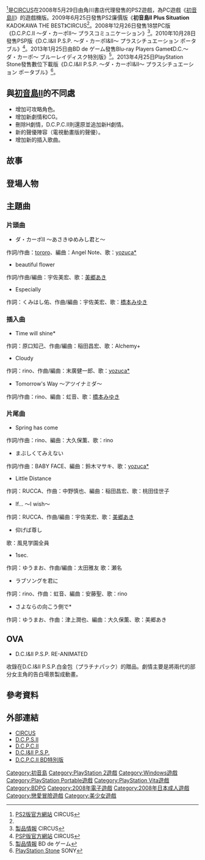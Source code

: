 {{Infobox animanga/Headerofja
|title= 初音島II Plus Situation
|image= 
|size= 
|caption= 
|japanese= D.C.II P.S. 〜ダ・カーポII〜 プラスシチュエーション
|english= Da CapoII: Plus Situation
|kana= 
|romaji= 
|genre= [[戀愛|戀愛]]
}}
{{Infobox animanga/Game
|標題=D.C.II P.S. (PS2)<br>D.C.II P.C. (PC)<br>D.C.I&II P.S.P. (PSP/PSV)<br>D.C.II ブルーレイディスク特別版 (BDPG)
|類型=[[戀愛冒險|戀愛冒險]]
|使用平台=[[PlayStation_2|PlayStation 2]]<br>Windows 2000/XP/Vista<br>[[PlayStation_Portable|PlayStation Portable]]<br>BD播放機<br>[[PlayStation_Vita|PlayStation Vita]]
|遊戲引擎=
|開發團隊=[[CIRCUS_(遊戲品牌)|CIRCUS]]
|代理商=CIRCUS (PC)<br>角川書店 (PS2/PSP/PSV)<br>BD de ゲーム (BDPG)
|製作人=
|監製=
|腳本=
|人物設定=
|音樂=
|遊戲人數=1
|發售日=2008年5月29日 (PS2)<br>2008年12月26日(PC)<br>2009年6月25日 (PS2廉價版)<br>2010年10月28日 (PSP)<br>2013年1月25日 (BDPG)<br>2013年4月25日 (PSP/PSV DL)
|對象年齡=[[CERO|CERO]] C (PS2/PSP/PSV)<br>18禁 (PC)<br>全年齡 (BDPG)
|結局數=
}}
{{Infobox animanga/OVA
|ONA= 
|標題= D.C.I&II P.S.P. RE-ANIMATED
|原案= 
|原作= CIRCUS
|總導演= 
|導演= 後信治
|系列構成= 
|劇本= 
|人物原案= 
|人物設定= 高品有桂、島沢ノリコ
|機械設定= 
|音樂= 猫野こめっと
|音樂製作= 
|動畫製作= [[ZEXCS|ZEXCS]]
|製作= D.C.I&II P.S.P.製作委員会
|書籍= 
|出版商= 
|代理發行= 
|其他代理發行=
|網路= 
|發售日= 
|開始= 
|結束= 
|話數= 1
|其他= D.C.I&II P.S.P. 白金包的贈品
|版權= 
}}
{{Infobox animanga/Novel
|輕小說= 
|標題= D.C.II P.C.
|原作= CIRCUS
|作者= 沖田和彦
|插圖= 
|出版社= PARADIGM
|其他出版社= 
|連載雜誌= 
|label= PARADIGM NOVELS
|網路= 
|發售日= 2009年4月29日－2010年2月25日
|開始= 
|結束= 
|冊數= 6
|話數= 
|其他= 18禁成人小說
|版權=
}}
{{Infobox animanga/Footerofja}} 
{{vgname|初音島II Plus Situation|ja=D.C.II P.S. 〜ダ・カーポII〜 プラスシチュエーション}}<ref name="PS2版官方網站">[http://circus.nandemo.gr.jp/common/dc2ps/product/index.html PS2版官方網站] {{Wayback|url=http://circus.nandemo.gr.jp/common/dc2ps/product/index.html |date=20150504124213 }}CIRCUS{{ja}}</ref>是[[CIRCUS_(遊戲品牌)|CIRCUS]]在2008年5月29日由角川書店代理發售的PS2遊戲，為PC遊戲《[[初音島II|初音島II]]》的遊戲機版。2009年6月25日發售PS2廉價版《'''初音島II Plus Situation''' KADOKAWA THE BEST》CIRCUS{{ja}}<ref name="PS2版官方網站"/>。2008年12月26日發售18禁PC版《D.C.P.C.II 〜ダ・カーポII〜 プラスコミュニケーション》<ref>[http://circus-co.jp/product/dc2pc/product/index.html  製品情報] {{Wayback|url=http://circus-co.jp/product/dc2pc/product/index.html |date=20140720051816 }}CIRCUS{{ja}}</ref>。2010年10月28日發售PSP版《D.C.I&II P.S.P. 〜ダ・カーポI&II〜 プラスシチュエーション ポータブル》<ref>[http://circus-co.jp/product/dc12-p/product.html PSP版官方網站] {{Wayback|url=http://circus-co.jp/product/dc12-p/product.html |date=20150603004524 }}CIRCUS{{ja}}</ref>。2013年1月25日由BD de ゲーム發售Blu-ray Players Game《D.C.～ダ・カーポ～ ブルーレイディスク特別版》<ref>[http://www.hublots.net/dcbd/dc2.html 製品情報] {{Wayback|url=http://www.hublots.net/dcbd/dc2.html |date=20150402170639 }}BD de ゲーム{{ja}}</ref>。2013年4月25日PlayStation Stone發售數位下載版《D.C.I&II P.S.P. 〜ダ・カーポI&II〜 プラスシチュエーション ポータブル》<ref>[https://store.playstation.com/#!/ja-jp/%e3%82%b2%e3%83%bc%e3%83%a0/dc%e2%85%b0%ef%bc%86%e2%85%b1-psp-%ef%bd%9e%e3%83%80%e3%83%bb%e3%82%ab%e3%83%bc%e3%83%9d%e2%85%b0%ef%bc%86%e2%85%b1%ef%bd%9e-%e3%83%97%e3%83%a9%e3%82%b9%e3%82%b7%e3%83%81%e3%83%a5%e3%82%a8%e3%83%bc%e3%82%b7%e3%83%a7%e3%83%b3%e3%83%9d%e3%83%bc%e3%82%bf%e3%83%96%e3%83%ab/cid=JP0117-NPJH50731_00-0000000000000SET PlayStation Stone] {{Wayback|url=https://store.playstation.com/#!/ja-jp/%e3%82%b2%e3%83%bc%e3%83%a0/dc%e2%85%b0%ef%bc%86%e2%85%b1-psp-%ef%bd%9e%e3%83%80%e3%83%bb%e3%82%ab%e3%83%bc%e3%83%9d%e2%85%b0%ef%bc%86%e2%85%b1%ef%bd%9e-%e3%83%97%e3%83%a9%e3%82%b9%e3%82%b7%e3%83%81%e3%83%a5%e3%82%a8%e3%83%bc%e3%82%b7%e3%83%a7%e3%83%b3%e3%83%9d%e3%83%bc%e3%82%bf%e3%83%96%e3%83%ab/cid=JP0117-NPJH50731_00-0000000000000SET |date=20171029121645 }}SONY{{ja}}</ref>。

==與[[初音島II|初音島II]]的不同處 ==
*增加可攻略角色。
*增加新劇情和CG。 
*刪除H劇情，D.C.P.C.II則還原並追加新H劇情。
*新的聲優陣容（電視動畫版的聲優）。
*增加新的插入歌曲。

==故事==
{{main|初音島II#故事}}

==登場人物==
{{main|初音島II#登場人物}}

== 主題曲 ==
===片頭曲===
*ダ・カーポII 〜あさきゆめみし君と〜
作詞/作曲：[[tororo|tororo]]、編曲：Angel Note、歌：[[yozuca*|yozuca*]]
*beautiful flower
作詞/作曲/編曲：宇佐美宏、歌：[[美郷あき|美郷あき]]
*Especially
作詞：くみはし佑、作曲/編曲：宇佐美宏、歌：[[橋本みゆき|橋本みゆき]]
===插入曲===
*Time will shine*
作詞：原口知己、作曲/編曲：稲田昌宏、歌：Alchemy+
*Cloudy
作詞：rino、作曲/編曲：末廣健一郎、歌：[[yozuca*|yozuca*]]
*Tomorrow's Way 〜アツイナミダ〜
作詞/作曲：rino、編曲：虹音、歌：[[橋本みゆき|橋本みゆき]]
===片尾曲===
*Spring has come
作詞/作曲：rino、編曲：大久保薫、歌：rino
*まぶしくてみえない
作詞/作曲：BABY FACE、編曲：鈴木マサキ、歌：[[yozuca*|yozuca*]]
*Little Distance
作詞：RUCCA、作曲：中野慎也、編曲：稲田昌宏、歌：桃田佳世子
*If... 〜I wish〜
作詞：RUCCA、作曲/編曲：宇佐美宏、歌：[[美郷あき|美郷あき]]
*仰げば尊し
歌：風見学園全員
*1sec.
作詞：ゆうまお、作曲/編曲：太田雅友 歌：瀬名
*ラブソングを君に
作詞：rino、作曲：虹音、編曲：安藤聖、歌：rino
*さよならの向こう側で*
作詞：ゆうまお、作曲：津上潤也、編曲：大久保薫、歌：美郷あき

==OVA==
*D.C.I&II P.S.P. RE-ANIMATED
收錄在D.C.I&II P.S.P.白金包（プラチナパック）的贈品。劇情主要是將兩代的部分女主角的告白場景製成動畫。

==參考資料==
{{reflist|30em}}

==外部連結==
*[http://circus-co.jp/ CIRCUS]{{Wayback|url=http://circus-co.jp/ |date=20130610183803 }}{{ja}}
*[http://circus.nandemo.gr.jp/common/dc2ps/ D.C.P.S.II]{{Wayback|url=http://circus.nandemo.gr.jp/common/dc2ps/ |date=20150503154210 }}{{ja}}
*[http://circus-co.jp/product/dc2pc/index02.html D.C.P.C.II]{{ja}}
*[http://circus-co.jp/product/dc12-p/index.html D.C.I&II P.S.P.]{{Wayback|url=http://circus-co.jp/product/dc12-p/index.html |date=20150426185631 }}{{ja}}
*[http://www.hublots.net/dcbd/dc2.html D.C.P.C.II BD特別版]{{Wayback|url=http://www.hublots.net/dcbd/dc2.html |date=20150402170639 }}{{ja}}

{{初音島}}
{{CIRCUS}}

{{DEFAULTSORT:D.C.II Plus Situation}}
[[Category:初音島|Category:初音島]]
[[Category:PlayStation_2遊戲|Category:PlayStation 2遊戲]]
[[Category:Windows遊戲|Category:Windows遊戲]]
[[Category:PlayStation_Portable遊戲|Category:PlayStation Portable遊戲]]
[[Category:PlayStation_Vita遊戲|Category:PlayStation Vita遊戲]]
[[Category:BDPG|Category:BDPG]]
[[Category:2008年電子遊戲|Category:2008年電子遊戲]]
[[Category:2008年日本成人遊戲|Category:2008年日本成人遊戲]]
[[Category:戀愛冒險遊戲|Category:戀愛冒險遊戲]]
[[Category:美少女遊戲|Category:美少女遊戲]]